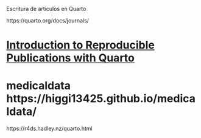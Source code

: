 Escritura de articulos en Quarto

https://quarto.org/docs/journals/

# [**Introduction to Reproducible Publications with Quarto**](https://carpentries-incubator.github.io/reproducible-publications-quarto/index.html)

# **medicaldata https://higgi13425.github.io/medicaldata/**

https://r4ds.hadley.nz/quarto.html
